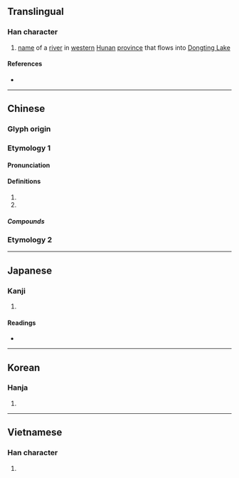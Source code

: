 {{also|源}}
{{character info/new}}
==Translingual==

===Han character===
{{Han char|rn=85|rad=水|as=04|sn=7|four=31111|canj=EMMU|ids=⿰氵元}}

# [[name]] of a [[river]] in [[western]] [[Hunan]] [[province]] that flows into [[w:Dongting Lake|Dongting Lake]]

====References====
* {{Han ref|kx=0610.020|dkj=17186|dj=1002.120|hdz=31558.030|uh=6C85|ud=27781|bh=A84A|bd=43082}}

----

==Chinese==
{{zh-forms}}

===Glyph origin===
{{Han etym}}

===Etymology 1===

====Pronunciation====
{{zh-pron
|m=yuán
|c=jyun4
|mn=goán/goân
|mc=y
|oc=y
|cat=pn
}}

====Definitions====
{{zh-hanzi}}

# {{w|Yuan River}}
# {{w|zh:沅州|a ancient prefecture}}

=====Compounds=====
{{zh-der|沅江}}

===Etymology 2===
{{zh-see|源|ss}}

----

==Japanese==

===Kanji===
{{ja-kanji|grade=|rs=水04}}

# {{defn|lang=ja|sort=水04}}

====Readings====
* {{ja-readings|on=[[げん]] (gen)|kun=[[みなもと]] (minamoto)}}

----

==Korean==

===Hanja===
{{ko-hanja|hangeul=원|eumhun=|rv=won|mr=wŏn|y=wen}}

# {{defn|lang=ko|sort=水04}}

----

==Vietnamese==

===Han character===
{{vi-readings|rs=水04|hanviet=nguyên}}

# {{defn|vi|sort=水04}}

{{cln|vi|Han tu}}
